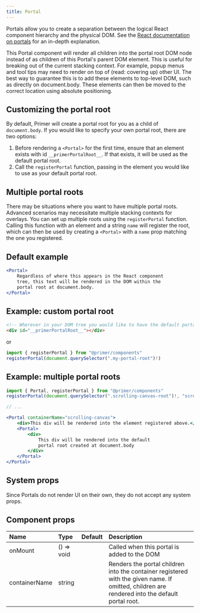 ```yaml
---
title: Portal
---
```



Portals allow you to create a separation between the logical React component hierarchy and the physical DOM. See the [React documentation on portals](https://reactjs.org/docs/portals.html) for an in-depth explanation.

This Portal component will render all children into the portal root DOM node instead of as children of this Portal's parent DOM element. This is useful for breaking out of the current stacking context. For example, popup menus and tool tips may need to render on top of (read: covering up) other UI. The best way to guarantee this is to add these elements to top-level DOM, such as directly on document.body. These elements can then be moved to the correct location using absolute positioning.

## Customizing the portal root
By default, Primer will create a portal root for you as a child of `document.body`. If you would like to specify your own portal root, there are two options:

1. Before rendering a `<Portal>` for the first time, ensure that an element exists with id `__primerPortalRoot__`. If that exists, it will be used as the default portal root.
2. Call the `registerPortal` function, passing in the element you would like to use as your default portal root.

## Multiple portal roots
There may be situations where you want to have multiple portal roots. Advanced scenarios may necessitate multiple stacking contexts for overlays. You can set up multiple roots using the `registerPortal` function. Calling this function with an element and a string `name` will register the root, which can then be used by creating a `<Portal>` with a `name` prop matching the one you registered.

## Default example

```jsx
<Portal>
    Regardless of where this appears in the React component 
    tree, this text will be rendered in the DOM within the 
    portal root at document.body.
</Portal>
```

## Example: custom portal root

```html
<!-- Wherever in your DOM tree you would like to have the default portal root -->
<div id="__primerPortalRoot__"></div>
```
or
```js
import { registerPortal } from "@primer/components"
registerPortal(document.querySelector(".my-portal-root")!)
```

## Example: multiple portal roots
```jsx
import { Portal, registerPortal } from "@primer/components"
registerPortal(document.querySelector(".scrolling-canvas-root")!, "scrolling-canvas")

// ...

<Portal containerName="scrolling-canvas">
    <div>This div will be rendered into the element registered above.</div>
    <Portal>
        <div>
            This div will be rendered into the default
            portal root created at document.body
        </div>
    </Portal>
</Portal>

```

## System props

Since Portals do not render UI on their own, they do not accept any system props.

## Component props

| Name | Type | Default | Description |
| :- | :- | :-: | :- |
| onMount | () => void | | Called when this portal is added to the DOM |
| containerName | string | | Renders the portal children into the container registered with the given name. If omitted, children are rendered into the default portal root. |
